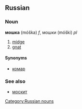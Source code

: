 ==Russian==
[[Category:Russian nouns]]
===Noun===
'''мошка''' (móška) ''f'', мошки (móški) ''pl''

# [[midge]]
# [[gnat]]

====Synonyms====
*[[комар]]

===See also===
*[[москит]]
